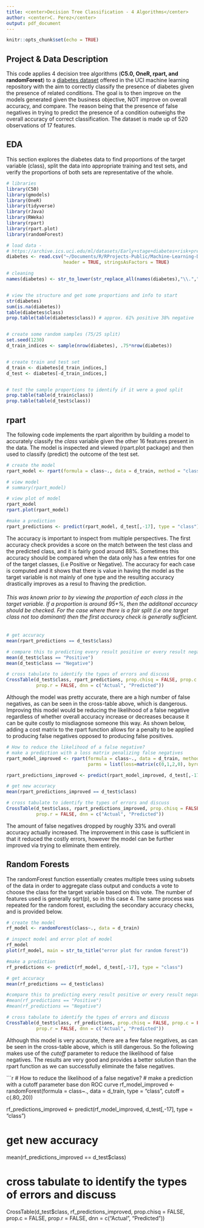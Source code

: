 ```yaml
---
title: <center>Decision Tree Classification - 4 Algorithms</center>
author: <center>C. Perez</center>
output: pdf_document
---
```


```r
knitr::opts_chunk$set(echo = TRUE)
```

## Project & Data Description

This code applies 4 decision tree algorithms (**C5.0, OneR, rpart, and randomForest**) to a [diabetes dataset](https://archive.ics.uci.edu/ml/datasets/Early+stage+diabetes+risk+prediction+dataset.) offered in the UCI machine learning repository with the aim to correctly classify the presence of diabetes given the presence of related conditions. The goal is to then improve on the models generated given the business objective, NOT improve on overall accuracy, and compare. The reason being that the presence of false negatives in trying to predict the presence of a condition outweighs the overall accuracy of correct classification. The dataset is made up of 520 observations of 17 features.

## EDA 

This section explores the diabetes data to find proportions of the target variable (class), split the data into appropriate training and test sets, and verify the proportions of both sets are representative of the whole.

```r

# libraries
library(C50)
library(gmodels)
library(OneR)
library(tidyverse)
library(rJava)
library(RWeka)
library(rpart)
library(rpart.plot)
library(randomForest)

# load data - 
# https://archive.ics.uci.edu/ml/datasets/Early+stage+diabetes+risk+prediction+dataset.
diabetes <- read.csv("~/Documents/R/RProjects-Public/Machine-Learning-Data/diabetes_data.csv", 
                     header = TRUE, stringsAsFactors = TRUE)

# cleaning
names(diabetes) <- str_to_lower(str_replace_all(names(diabetes),"\\.","_"))


# view the structure and get some proportions and info to start
str(diabetes)
sum(is.na(diabetes))
table(diabetes$class)
prop.table(table(diabetes$class)) # approx. 61% positive 38% negative


# create some random samples (75/25 split)
set.seed(1230)
d_train_indices <- sample(nrow(diabetes), .75*nrow(diabetes))


# create train and test set
d_train <- diabetes[d_train_indices,]
d_test <- diabetes[-d_train_indices,]


# test the sample proportions to identify if it were a good split
prop.table(table(d_train$class))
prop.table(table(d_test$class))
```

## rpart

The following code implements the rpart algorithm by building a model to accurately classify the *class* variable given the other 16 features present in the data. The model is inspected and viewed (rpart.plot package) and then used to classify (predict) the outcome of the test set.

```r
# create the model
rpart_model <- rpart(formula = class~., data = d_train, method = "class")

# view model 
# summary(rpart_model)

# view plot of model
rpart_model
rpart.plot(rpart_model)

#make a prediction
rpart_predictions <- predict(rpart_model, d_test[,-17], type = "class")
```

The accuracy is important to inspect from multiple perspectives. The first accuracy check provides a score on the match between the test class and the predicted class, and it is fairly good around 88%. Sometimes this accuracy should be compared when the data only has a few entries for one of the target classes, (i.e Positive or Negative). The accuracy for each case is computed and it shows that there is value in having the model as the target variable is not mainly of one type and the resulting accuracy drastically improves as a resul to fhaving the prediction.

###### This was known prior to by viewing the proportion of each class in the target variable. If a proportion is around 95+%, then the additonal accuracy should be checked. For the case where there is a fair split (i.e one target class not too dominant) then the first accuracy check is generally sufficient.

```r
# get accuracy
mean(rpart_predictions == d_test$class)

# compare this to predicting every result positive or every result negative
mean(d_test$class == "Positive")
mean(d_test$class == "Negative")

# cross tabulate to identify the types of errors and discuss
CrossTable(d_test$class, rpart_predictions, prop.chisq = FALSE, prop.c = FALSE, 
           prop.r = FALSE, dnn = c("Actual", "Predicted"))
```

Although the model was pretty accurate, there are a high number of false negatives, as can be seen in the cross-table above, which is dangerous. Improving this model would be reducing the likelihood of a false negative regardless of whether overall accuracy increase or decreases because it can be quite costly to misdiagnose someone this way. As shown below, adding a cost matrix to the rpart function allows for a penalty to be applied to producing false negatives opposed to producing false positives. 

```r

# How to reduce the likelihood of a false negative?
# make a prediction with a loss matrix penalizing false negatives
rpart_model_improved <- rpart(formula = class~., data = d_train, method = "class",
                              parms = list(loss=matrix(c(0,1,2,0), byrow=TRUE, nrow=2)))

rpart_predictions_improved <- predict(rpart_model_improved, d_test[,-17], type = "class")

# get new accuracy
mean(rpart_predictions_improved == d_test$class)

# cross tabulate to identify the types of errors and discuss
CrossTable(d_test$class, rpart_predictions_improved, prop.chisq = FALSE, prop.c = FALSE, 
           prop.r = FALSE, dnn = c("Actual", "Predicted"))

```

The amount of false negatives dropped by roughly 33% and overall accuracy actually increased. The improvement in this case is sufficient in that it reduced the costly errors, however the model can be further improved via trying to eliminate them entirely.


## Random Forests

The randomForest function essentially creates multiple trees using subsets of the data in order to aggregate class output and conducts a vote to choose the class for the target variable based on this vote. The number of features used is generally sqrt(p), so in this case 4. The same process was repeated for the random forest, excluding the secondary accuracy checks, and is provided below.

```r
# create the model
rf_model <- randomForest(class~., data = d_train)

# inspect model and error plot of model
rf_model
plot(rf_model, main = str_to_title("error plot for random forest"))

#make a prediction
rf_predictions <- predict(rf_model, d_test[,-17], type = "class")

# get accuracy
mean(rf_predictions == d_test$class)

#compare this to predicting every result positive or every result negative
#mean(rf_predictions == "Positive")
#mean(rf_predictions == "Negative")

# cross tabulate to identify the types of errors and discuss
CrossTable(d_test$class, rf_predictions, prop.chisq = FALSE, prop.c = FALSE, 
           prop.r = FALSE, dnn = c("Actual", "Predicted"))
```

Although this model is very accurate, there are a few false negatives, as can be seen in the cross-table above, which is still dangerous. So the following makes use of the *cutoff* parameter to reduce the likelihood of false negatives. The results are very good and provides a better solution than the rpart function as we can successfully eliminate the false negatives.

```r
# How to reduce the likelihood of a false negative?
# make a prediction with a cutoff parameter base don ROC curve
rf_model_improved <- randomForest(formula = class~., data = d_train, type = "class", 
                                  cutoff = c(.80,.20))

rf_predictions_improved <- predict(rf_model_improved, d_test[,-17], type = "class")

# get new accuracy
mean(rf_predictions_improved == d_test$class)

# cross tabulate to identify the types of errors and discuss
CrossTable(d_test$class, rf_predictions_improved, prop.chisq = FALSE, prop.c = FALSE, 
           prop.r = FALSE, dnn = c("Actual", "Predicted"))
